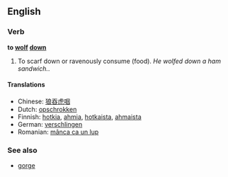 ==English==
=== Verb ===
'''to [[wolf]] [[down]]'''

#To scarf down or ravenously consume (food). ''He wolfed down a ham sandwich.''.

====Translations====
*Chinese: [[狼吞虎咽]]
*Dutch: [[opschrokken]]
*Finnish: [[hotkia]], [[ahmia]], [[hotkaista]], [[ahmaista]]
*German: [[verschlingen]]
*Romanian: [[mânca ca un lup]]

===See also===
*[[gorge]]